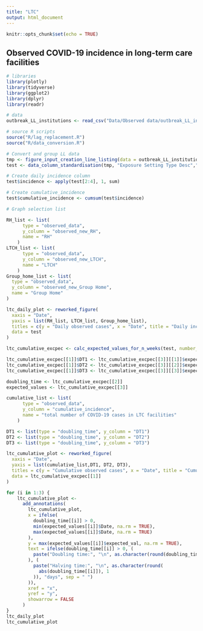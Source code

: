 ```yaml
---
title: "LTC"
output: html_document
---
```


```r
knitr::opts_chunk$set(echo = TRUE)
```

## Observed COVID-19 incidence in long-term care facilities

```r
# libraries
library(plotly)
library(tidyverse)
library(ggplot2)
library(dplyr)
library(readr)

# data
outbreak_LL_institutions <- read_csv("Data/Observed data/outbreak_LL_institutions.csv")

# source R scripts
source("R/lag_replacement.R")
source("R/data_conversion.R")

# Convert and group LL data
tmp <- figure_input_creation_line_listing(data = outbreak_LL_institutions, sort_date_column = "Accurate Episode Date", strata = list("Exposure Setting Type Desc" = c("RH","LTCH", "Group Home"), "Exposure Setting Comments" = c("FACILITY WIDE")))
test <- data_column_standardisation(tmp, "Exposure Setting Type Desc","Accurate Episode Date","observed_new")

# Create daily incidence column
test$incidence <- apply(test[2:4], 1, sum)

# Create cumulative_incidence
test$cumulative_incidence <- cumsum(test$incidence)

# Graph selection list

RH_list <- list(
      type = "observed_data",
      y_column = "observed_new_RH",
      name = "RH"
    )
LTCH_list <- list(
      type = "observed_data",
      y_column = "observed_new_LTCH",
      name = "LTCH"
    )
Group_home_list <- list(
  type = "observed_data",
  y_column = "observed_new_Group Home",
  name = "Group Home"
)

ltc_daily_plot <- reworked_figure(
  xaxis = "Date",
  yaxis = list(RH_list, LTCH_list, Group_home_list),
  titles = c(y = "Daily observed cases", x = "Date", title = "Daily incidence of COVID-19 in Ottawa long-term care facilities"),
  data = test
)

ltc_cumulative_excpec <- calc_expected_values_for_n_weeks(test, number_weeks = 3, observed_columns_name = "cumulative_incidence", first_day = 5, date_column = "Date")

ltc_cumulative_excpec[[1]]$DT1 <- ltc_cumulative_excpec[[3]][[1]]$expected_val
ltc_cumulative_excpec[[1]]$DT2 <- ltc_cumulative_excpec[[3]][[2]]$expected_val
ltc_cumulative_excpec[[1]]$DT3 <- ltc_cumulative_excpec[[3]][[3]]$expected_val

doubling_time <- ltc_cumulative_excpec[[2]]
expected_values <- ltc_cumulative_excpec[[3]]

cumulative_list <- list(
      type = "observed_data",
      y_column = "cumulative_incidence",
      name = "total number of COVID-19 cases in LTC facilities"
    )

DT1 <- list(type = "doubling_time", y_column = "DT1")
DT2 <- list(type = "doubling_time", y_column = "DT2")
DT3 <- list(type = "doubling_time", y_column = "DT3")

ltc_cumulative_plot <- reworked_figure(
  xaxis = "Date",
  yaxis = list(cumulative_list,DT1, DT2, DT3),
  titles = c(y = "Cumulative observed cases", x = "Date", title = "Cumulative incidence of COVID-19 in Ottawa long-term care facilities"),
  data = ltc_cumulative_excpec[[1]]
)

for (i in 1:3) {
    ltc_cumulative_plot <-
      add_annotations(
        ltc_cumulative_plot,
        x = ifelse(
          doubling_time[[i]] > 0,
          min(expected_values[[i]]$Date, na.rm = TRUE),
          max(expected_values[[i]]$Date, na.rm = TRUE)
        ),
        y = max(expected_values[[i]]$expected_val, na.rm = TRUE),
        text = ifelse(doubling_time[[i]] > 0, (
          paste("Doubling time:", "\n", as.character(round(doubling_time[[i]], 1)), "days", sep = " ")
        ), (
          paste("Halving time:", "\n", as.character(round(
            abs(doubling_time[[i]]), 1
          )), "days", sep = " ")
        )),
        xref = "x",
        yref = "y",
        showarrow = FALSE
      )
}
ltc_daily_plot
ltc_cumulative_plot

```
